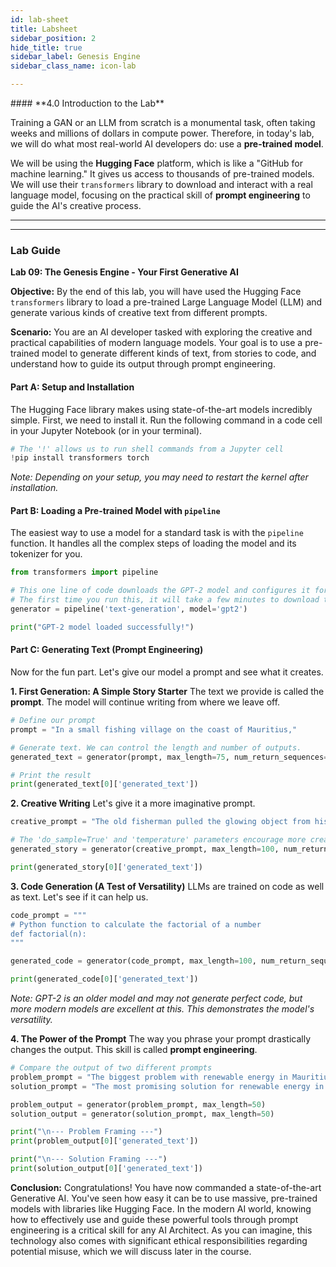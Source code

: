 ```yaml
---
id: lab-sheet
title: Labsheet
sidebar_position: 2
hide_title: true
sidebar_label: Genesis Engine
sidebar_class_name: icon-lab

---
```


<ModuleBanner />
#### **4.0 Introduction to the Lab**

Training a GAN or an LLM from scratch is a monumental task, often taking weeks and millions of dollars in compute power. Therefore, in today's lab, we will do what most real-world AI developers do: use a **pre-trained model**.

We will be using the **Hugging Face** platform, which is like a "GitHub for machine learning." It gives us access to thousands of pre-trained models. We will use their `transformers` library to download and interact with a real language model, focusing on the practical skill of **prompt engineering** to guide the AI's creative process.

-----

-----

### **Lab Guide**

**Lab 09: The Genesis Engine - Your First Generative AI**

**Objective:** By the end of this lab, you will have used the Hugging Face `transformers` library to load a pre-trained Large Language Model (LLM) and generate various kinds of creative text from different prompts.

**Scenario:** You are an AI developer tasked with exploring the creative and practical capabilities of modern language models. Your goal is to use a pre-trained model to generate different kinds of text, from stories to code, and understand how to guide its output through prompt engineering.

#### **Part A: Setup and Installation**

The Hugging Face library makes using state-of-the-art models incredibly simple. First, we need to install it. Run the following command in a code cell in your Jupyter Notebook (or in your terminal).

```python
# The '!' allows us to run shell commands from a Jupyter cell
!pip install transformers torch
```

*Note: Depending on your setup, you may need to restart the kernel after installation.*

#### **Part B: Loading a Pre-trained Model with `pipeline`**

The easiest way to use a model for a standard task is with the `pipeline` function. It handles all the complex steps of loading the model and its tokenizer for you.

```python
from transformers import pipeline

# This one line of code downloads the GPT-2 model and configures it for text generation.
# The first time you run this, it will take a few minutes to download the model files.
generator = pipeline('text-generation', model='gpt2')

print("GPT-2 model loaded successfully!")
```

#### **Part C: Generating Text (Prompt Engineering)**

Now for the fun part. Let's give our model a prompt and see what it creates.

**1. First Generation: A Simple Story Starter**
The text we provide is called the **prompt**. The model will continue writing from where we leave off.

```python
# Define our prompt
prompt = "In a small fishing village on the coast of Mauritius,"

# Generate text. We can control the length and number of outputs.
generated_text = generator(prompt, max_length=75, num_return_sequences=1)

# Print the result
print(generated_text[0]['generated_text'])
```

**2. Creative Writing**
Let's give it a more imaginative prompt.

```python
creative_prompt = "The old fisherman pulled the glowing object from his nets. It pulsed with a soft, blue light, unlike anything he had ever seen in the waters near Le Morne. He felt an urge to"

# The 'do_sample=True' and 'temperature' parameters encourage more creative, less repetitive text.
generated_story = generator(creative_prompt, max_length=100, num_return_sequences=1, do_sample=True, temperature=0.9)

print(generated_story[0]['generated_text'])
```

**3. Code Generation (A Test of Versatility)**
LLMs are trained on code as well as text. Let's see if it can help us.

```python
code_prompt = """
# Python function to calculate the factorial of a number
def factorial(n):
"""

generated_code = generator(code_prompt, max_length=100, num_return_sequences=1)

print(generated_code[0]['generated_text'])
```

*Note: GPT-2 is an older model and may not generate perfect code, but more modern models are excellent at this. This demonstrates the model's versatility.*

**4. The Power of the Prompt**
The way you phrase your prompt drastically changes the output. This skill is called **prompt engineering**.

```python
# Compare the output of two different prompts
problem_prompt = "The biggest problem with renewable energy in Mauritius is"
solution_prompt = "The most promising solution for renewable energy in Mauritius is"

problem_output = generator(problem_prompt, max_length=50)
solution_output = generator(solution_prompt, max_length=50)

print("\n--- Problem Framing ---")
print(problem_output[0]['generated_text'])

print("\n--- Solution Framing ---")
print(solution_output[0]['generated_text'])
```

**Conclusion:**
Congratulations\! You have now commanded a state-of-the-art Generative AI. You've seen how easy it can be to use massive, pre-trained models with libraries like Hugging Face. In the modern AI world, knowing how to effectively use and guide these powerful tools through prompt engineering is a critical skill for any AI Architect. As you can imagine, this technology also comes with significant ethical responsibilities regarding potential misuse, which we will discuss later in the course.

